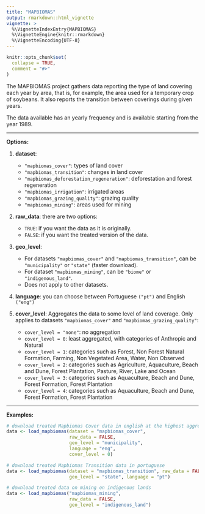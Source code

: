 ```yaml
---
title: "MAPBIOMAS"
output: rmarkdown::html_vignette
vignette: >
  %\VignetteIndexEntry{MAPBIOMAS}
  %\VignetteEngine{knitr::rmarkdown}
  %\VignetteEncoding{UTF-8}
---
```


```r
knitr::opts_chunk$set(
  collapse = TRUE,
  comment = "#>"
)
```

The MAPBIOMAS project gathers data reporting the type of land covering each year by area, that is, for example, the area used for a temporary crop of soybeans. It also reports the transition between coverings during given years.

The data available has an yearly frequency and is available starting from the year 1989.
 
***
**Options:**

  1. **dataset**:
      * `"mapbiomas_cover"`: types of land cover
      * `"mapbiomas_transition"`: changes in land cover
      * `"mapbiomas_deforestation_regeneration"`: deforestation and forest regeneration
      * `"mapbiomas_irrigation"`: irrigated areas
      * `"mapbiomas_grazing_quality"`: grazing quality
      * `"mapbiomas_mining"`: areas used for mining

  2. **raw_data**: there are two options:
      * `TRUE`: if you want the data as it is originally.
      * `FALSE`: if you want the treated version of the data. 
      
  3. **geo_level**:
      * For datasets `"mapbiomas_cover"` and `"mapbiomas_transition"`, can be `"municipality"` or `"state"` (faster download).
      * For dataset `"mapbiomas_mining"`, can be `"biome"` or `"indigenous_land"`.
      * Does not apply to other datasets.

  4. **language**: you can choose between Portuguese `("pt")` and English `("eng")`
  
  5. **cover_level**: Aggregates the data to some level of land coverage. Only applies to datasets `"mapbiomas_cover"` and `"mapbiomas_grazing_quality"`:
      * `cover_level = "none"`: no aggregation
      * `cover_level = 0`: least aggregated, with categories of Anthropic and Natural
      * `cover_level = 1`: categories such as Forest, Non Forest Natural Formation, Farming, Non Vegetated Area, Water, Non Observed
      * `cover_level = 2`: categories such as Agriculture, Aquaculture, Beach and Dune, Forest Plantation,  Pasture, River, Lake and Ocean                            
      * `cover_level = 3`: categories such as Aquaculture, Beach and Dune, Forest Formation, Forest Plantation 
      * `cover_level = 4`: categories such as Aquaculture, Beach and Dune, Forest Formation, Forest Plantation 
  
***

**Examples:** 
 
```r
# download treated Mapbiomas Cover data in english at the highest aggregation level
data <- load_mapbiomas(dataset = "mapbiomas_cover",
                       raw_data = FALSE,
                       geo_level = "municipality",
                       language = "eng",
                       cover_level = 0)

# download treated Mapbiomas Transition data in portuguese
data <- load_mapbiomas(dataset = "mapbiomas_transition", raw_data = FALSE,
                       geo_level = "state", language = "pt")

# download treated data on mining on indigenous lands
data <- load_mapbiomas("mapbiomas_mining",
                       raw_data = FALSE,
                       geo_level = "indigenous_land")
```


